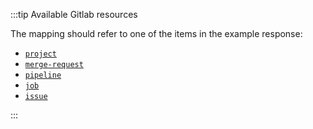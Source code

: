 :::tip Available Gitlab resources

The mapping should refer to one of the items in the example response:

- [`project`](https://docs.gitlab.com/ee/api/groups.html#list-a-groups-projects)
- [`merge-request`](https://docs.gitlab.com/ee/api/merge_requests.html#list-project-merge-requests)
- [`pipeline`](https://docs.gitlab.com/ee/api/pipelines.html#list-project-pipelines)
- [`job`](https://docs.gitlab.com/ee/api/jobs.html#list-project-jobs)
- [`issue`](https://docs.gitlab.com/ee/api/issues.html#list-project-issues)

:::

